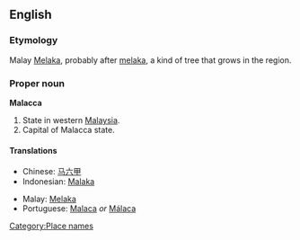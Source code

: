 ==English==

===Etymology===
Malay [[Melaka]], probably after [[melaka]], a kind of tree that grows in the region.

===Proper noun===
'''Malacca'''

# State in western [[Malaysia]].
# Capital of Malacca state.

====Translations====
{{trans-top|State in Malaysia}}
* Chinese: [[马六甲]]
* Indonesian: [[Malaka]]
{{trans-mid}}
* Malay: [[Melaka]]
* Portuguese: [[Malaca]] ''or'' [[Málaca]] {{f}}
{{trans-bottom}}

[[Category:Place names]]